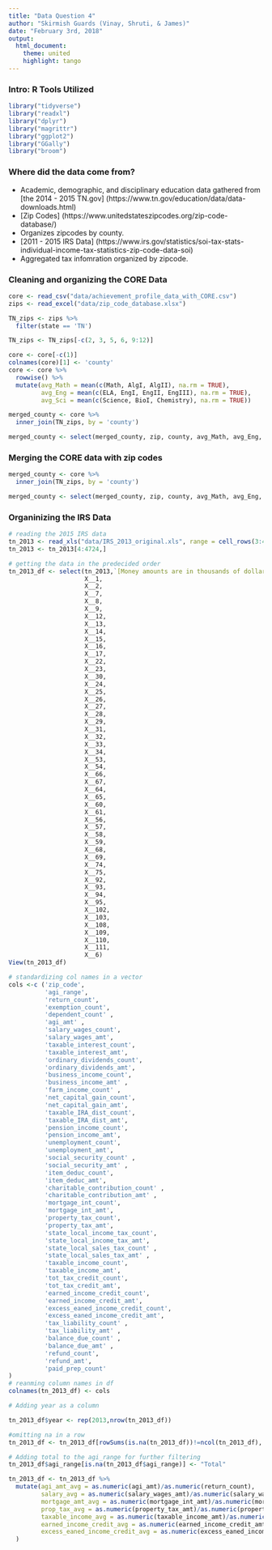 ```yaml
---
title: "Data Question 4"
author: "Skirmish Guards (Vinay, Shruti, & James)"
date: "February 3rd, 2018"
output:
  html_document:
    theme: united
    highlight: tango
---
```


### Intro: R Tools Utilized

```r
library("tidyverse")
library("readxl")
library("dplyr")
library("magrittr")
library("ggplot2")
library("GGally")
library("broom")
```

### Where did the data come from? 

* Academic, demographic, and disciplinary education data gathered from [the 2014 - 2015 TN.gov] (https://www.tn.gov/education/data/data-downloads.html)
* [Zip Codes] (https://www.unitedstateszipcodes.org/zip-code-database/)
* Organizes zipcodes by county. 
* [2011 - 2015 IRS Data] (https://www.irs.gov/statistics/soi-tax-stats-individual-income-tax-statistics-zip-code-data-soi)
* Aggregated tax infomration organized by zipcode. 


### Cleaning and organizing the CORE Data 

```r

core <- read_csv("data/achievement_profile_data_with_CORE.csv")
zips <- read_excel("data/zip_code_database.xlsx")

TN_zips <- zips %>%
  filter(state == 'TN')

TN_zips <- TN_zips[-c(2, 3, 5, 6, 9:12)]

core <- core[-c(1)]
colnames(core)[1] <- 'county'
core <- core %>%
  rowwise() %>%
  mutate(avg_Math = mean(c(Math, AlgI, AlgII), na.rm = TRUE),
         avg_Eng = mean(c(ELA, EngI, EngII, EngIII), na.rm = TRUE),
         avg_Sci = mean(c(Science, BioI, Chemistry), na.rm = TRUE))

merged_county <- core %>% 
  inner_join(TN_zips, by = 'county') 

merged_county <- select(merged_county, zip, county, avg_Math, avg_Eng, avg_Sci, everything())

```

### Merging the CORE data with zip codes

```r
merged_county <- core %>% 
  inner_join(TN_zips, by = 'county') 

merged_county <- select(merged_county, zip, county, avg_Math, avg_Eng, avg_Sci, everything())

```

### Organinizing the IRS Data

```r

# reading the 2015 IRS data
tn_2013 <- read_xls("data/IRS_2013_original.xls", range = cell_rows(3:4724))
tn_2013 <- tn_2013[4:4724,]

# getting the data in the predecided order
tn_2013_df <- select(tn_2013,`[Money amounts are in thousands of dollars]`,
                     X__1,
                     X__2,
                     X__7,
                     X__8,
                     X__9,
                     X__12,
                     X__13,
                     X__14,
                     X__15,
                     X__16,
                     X__17,
                     X__22,
                     X__23,
                     X__30,
                     X__24,
                     X__25,
                     X__26,
                     X__27,
                     X__28,
                     X__29,
                     X__31,
                     X__32,
                     X__33,
                     X__34,
                     X__53,
                     X__54,
                     X__66,
                     X__67,
                     X__64,
                     X__65,
                     X__60,
                     X__61,
                     X__56,
                     X__57,
                     X__58,
                     X__59,
                     X__68,
                     X__69,
                     X__74,
                     X__75,
                     X__92,
                     X__93,
                     X__94,
                     X__95,
                     X__102,
                     X__103,
                     X__108,
                     X__109,
                     X__110,
                     X__111,
                     X__6)
View(tn_2013_df)         

# standardizing col names in a vector
cols <-c ('zip_code',
          'agi_range',
          'return_count',
          'exemption_count',
          'dependent_count' ,
          'agi_amt' ,
          'salary_wages_count',
          'salary_wages_amt',
          'taxable_interest_count',
          'taxable_interest_amt',
          'ordinary_dividends_count',
          'ordinary_dividends_amt',
          'business_income_count',
          'business_income_amt' ,
          'farm_income_count' ,
          'net_capital_gain_count',
          'net_capital_gain_amt',
          'taxable_IRA_dist_count',
          'taxable_IRA_dist_amt',
          'pension_income_count',
          'pension_income_amt',
          'unemployment_count',
          'unemployment_amt',
          'social_security_count' ,
          'social_security_amt' ,
          'item_deduc_count',
          'item_deduc_amt',
          'charitable_contribution_count' ,
          'charitable_contribution_amt' ,
          'mortgage_int_count',
          'mortgage_int_amt',
          'property_tax_count',
          'property_tax_amt',
          'state_local_income_tax_count',
          'state_local_income_tax_amt',
          'state_local_sales_tax_count' ,
          'state_local_sales_tax_amt' ,
          'taxable_income_count',
          'taxable_income_amt',
          'tot_tax_credit_count',
          'tot_tax_credit_amt',
          'earned_income_credit_count',
          'earned_income_credit_amt',
          'excess_eaned_income_credit_count',
          'excess_eaned_income_credit_amt',
          'tax_liability_count' ,
          'tax_liability_amt' ,
          'balance_due_count' ,
          'balance_due_amt' ,
          'refund_count',
          'refund_amt',
          'paid_prep_count'
)
# reanming column names in df
colnames(tn_2013_df) <- cols

# Adding year as a column

tn_2013_df$year <- rep(2013,nrow(tn_2013_df))

#omitting na in a row
tn_2013_df <- tn_2013_df[rowSums(is.na(tn_2013_df))!=ncol(tn_2013_df), ]

# Adding total to the agi_range for further filtering
tn_2013_df$agi_range[is.na(tn_2013_df$agi_range)] <- "Total"

tn_2013_df <- tn_2013_df %>%
  mutate(agi_amt_avg = as.numeric(agi_amt)/as.numeric(return_count),
         salary_avg = as.numeric(salary_wages_amt)/as.numeric(salary_wages_count),
         mortgage_amt_avg = as.numeric(mortgage_int_amt)/as.numeric(mortgage_int_count),
         prop_tax_avg = as.numeric(property_tax_amt)/as.numeric(property_tax_count),
         taxable_income_avg = as.numeric(taxable_income_amt)/as.numeric(taxable_income_count),
         earned_income_credit_avg = as.numeric(earned_income_credit_amt)/as.numeric(earned_income_credit_count),
         excess_eaned_income_credit_avg = as.numeric(excess_eaned_income_credit_amt)/as.numeric(excess_eaned_income_credit_count)
  )
  
```

